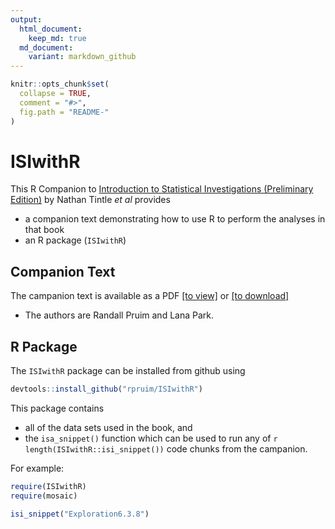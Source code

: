 ```yaml
---
output:
  html_document:
    keep_md: true
  md_document:
    variant: markdown_github
---
```


<!-- README.md is generated from README.Rmd. Please edit that file -->

```r
knitr::opts_chunk$set(
  collapse = TRUE,
  comment = "#>",
  fig.path = "README-"
)
```

ISIwithR
=======

This R Companion to 
[Introduction to Statistical Investigations (Preliminary Edition)](http:://www.hope.edu/isi/) 
by Nathan Tintle *et al*
provides

 * a companion text demonstrating how to use R to perform the analyses in that book
 * an R package (`ISIwithR`) 

## Companion Text

 The campanion text is available as a PDF 
 [[to view]](Book/ISIwithR.pdf) or [[to download]](../../raw/master/Book/ISIwithR.pdf) 
 
  * The authors are Randall Pruim and Lana Park.  
 
## R Package

The `ISIwithR` package can be installed from github using

```r
devtools::install_github("rpruim/ISIwithR")
```

This package contains 

  * all of the data sets used in the book, and 
  * the `isa_snippet()` function which can be used to run any of 
`r length(ISIwithR::isi_snippet())` code chunks from the campanion.  

For example:

```r
require(ISIwithR)
require(mosaic)
```
```r
isi_snippet("Exploration6.3.8")
```


